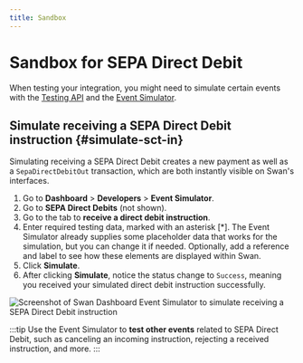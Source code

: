 ```yaml
---
title: Sandbox
---
```


# Sandbox for SEPA Direct Debit

When testing your integration, you might need to simulate certain events with the [Testing API](../../../developers/tools/testing-api.mdx) and the [Event Simulator](../../../developers/tools/event-simulator.mdx).

## Simulate receiving a SEPA Direct Debit instruction {#simulate-sct-in}

Simulating receiving a SEPA Direct Debit creates a new payment as well as a `SepaDirectDebitOut` transaction, which are both instantly visible on Swan's interfaces.

1. Go to **Dashboard** > **Developers** > **Event Simulator**.
1. Go to **SEPA Direct Debits** (not shown).
1. Go to the tab to **receive a direct debit instruction**.
1. Enter required testing data, marked with an asterisk [*]. The Event Simulator already supplies some placeholder data that works for the simulation, but you can change it if needed. Optionally, add a reference and label to see how these elements are displayed within Swan.
1. Click **Simulate**.
1. After clicking **Simulate**, notice the status change to `Success`, meaning you received your simulated direct debit instruction successfully.

![Screenshot of Swan Dashboard Event Simulator to simulate receiving a SEPA Direct Debit instruction](../../../images/topics/payments/direct-debit/sandbox-sdd-in.png)

:::tip
Use the Event Simulator to **test other events** related to SEPA Direct Debit, such as canceling an incoming instruction, rejecting a received instruction, and more.
:::
